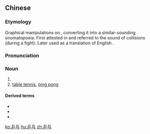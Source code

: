 ==Chinese==
{{zh-hanzi-box|[[乒]][[乓]]}}

===Etymology===
Graphical manipulations on {{zh-l|兵|bīng|soldier}}, converting it into a similar-sounding onomatopoeia. First attested in {{w|Qing Dynasty}} and referred to the sound of collisions (during a fight). Later used as a translation of English {{term|ping pong|lang=en}}.

===Pronunciation===
{{zh-pron
|m=pīngpāng,tl=y
|c=bing1 bam1
|md=pĭng-pŏng
|mn=phín-phóng
|w=1phin phan
|cat=n
}}

===Noun===
{{zh-noun}}

# {{n-g|Sound of collision, the sound made from the impact of an object.}}
# [[table tennis]], [[ping pong]]

====Derived terms====
* {{zh-l|乒乓球}}
* {{zh-l|乒乓波}}
* {{zh-l|乒乒乓乓}}

{{zh-cat|Games|Sports}}

[[ko:乒乓]]
[[hu:乒乓]]
[[zh:乒乓]]